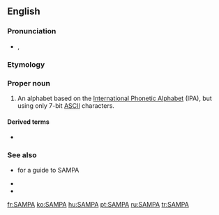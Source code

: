 {{also|Sampa}}
==English==

===Pronunciation===
* {{enPR|săm'pə}}, {{IPA|/ˈsæmpə/|lang=en}}

===Etymology===
{{acronym of|{{w|Speech Assessment Methods Phonetic Alphabet}}|lang=en}}

===Proper noun===
{{en-proper noun}}

# An alphabet based on the [[International Phonetic Alphabet]] (IPA), but using only 7-bit [[ASCII]] characters.

====Derived terms====
* {{l|en|X-SAMPA}}

===See also===
* {{l|en|Appendix:English pronunciation}} for a guide to SAMPA
* {{projectlink|wikipedia}}
* {{w|SAMPA chart for English}}

[[fr:SAMPA]]
[[ko:SAMPA]]
[[hu:SAMPA]]
[[pt:SAMPA]]
[[ru:SAMPA]]
[[tr:SAMPA]]